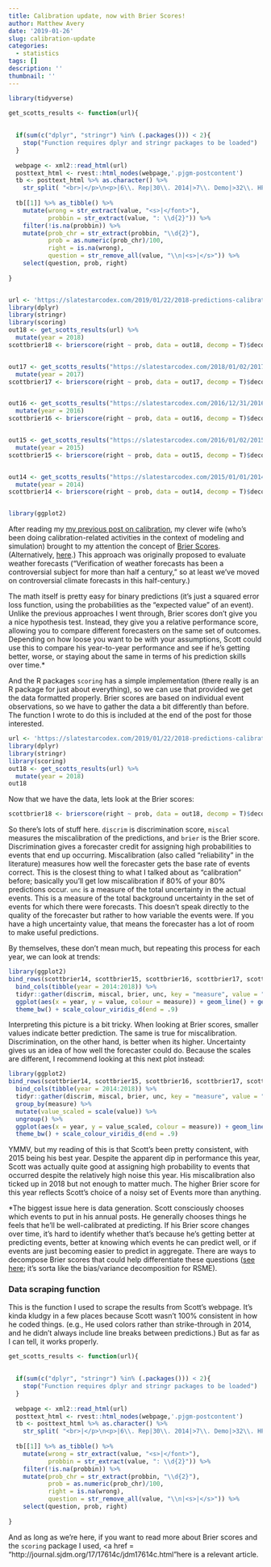 ```yaml
---
title: Calibration update, now with Brier Scores!
author: Matthew Avery
date: '2019-01-26'
slug: calibration-update
categories:
  - statistics
tags: []
description: ''
thumbnail: ''
---
```


```r
library(tidyverse)

get_scotts_results <- function(url){
  
  
  if(sum(c("dplyr", "stringr") %in% (.packages())) < 2){
    stop("Function requires dplyr and stringr packages to be loaded")
  }
  
  webpage <- xml2::read_html(url)
  posttext_html <- rvest::html_nodes(webpage,'.pjgm-postcontent')
  tb <- posttext_html %>% as.character() %>% 
    str_split( "<br>|</p>\n<p>|6\\. Rep|30\\. 2014|>7\\. Demo|>32\\. HPM")
  
  tb[[1]] %>% as_tibble() %>% 
    mutate(wrong = str_extract(value, "<s>|</font>"),
           probbin = str_extract(value, ": \\d{2}")) %>% 
    filter(!is.na(probbin)) %>% 
    mutate(prob_chr = str_extract(probbin, "\\d{2}"),
           prob = as.numeric(prob_chr)/100,
           right = is.na(wrong),
           question = str_remove_all(value, "\\n|<s>|</s>")) %>% 
    select(question, prob, right)
  
}


url <- 'https://slatestarcodex.com/2019/01/22/2018-predictions-calibration-results/'
library(dplyr)
library(stringr)
library(scoring)
out18 <- get_scotts_results(url) %>% 
  mutate(year = 2018)
scottbrier18 <- brierscore(right ~ prob, data = out18, decomp = T)$decomp$components[,1]


out17 <- get_scotts_results("https://slatestarcodex.com/2018/01/02/2017-predictions-calibration-results/") %>% 
  mutate(year = 2017)
scottbrier17 <- brierscore(right ~ prob, data = out17, decomp = T)$decomp$components[,1]


out16 <- get_scotts_results("https://slatestarcodex.com/2016/12/31/2016-predictions-calibration-results/") %>% 
  mutate(year = 2016)
scottbrier16 <- brierscore(right ~ prob, data = out16, decomp = T)$decomp$components[,1]


out15 <- get_scotts_results("https://slatestarcodex.com/2016/01/02/2015-predictions-calibration-results/") %>% 
  mutate(year = 2015)
scottbrier15 <- brierscore(right ~ prob, data = out15, decomp = T)$decomp$components[,1]


out14 <- get_scotts_results("https://slatestarcodex.com/2015/01/01/2014-predictions-calibration-results/") %>% 
  mutate(year = 2014)
scottbrier14 <- brierscore(right ~ prob, data = out14, decomp = T)$decomp$components[,1]


library(ggplot2)
```


After reading my <a href = "/post/is-scott-well-calibrated/">my previous post on calibration</a>, my clever wife (who's been doing calibration-related activities in the context of modeling and simulation) brought to my attention the concept of <a href = "https://en.wikipedia.org/wiki/Brier_score">Brier Scores</a>. (Alternatively, <a href = "ftp://ftp.library.noaa.gov/docs.lib/htdocs/rescue/mwr/078/mwr-078-01-0001.pdf">here</a>.) This approach was originally proposed to evaluate weather forecasts ("Verification of weather forecasts has been a controversial subject for more than half a century," so at least we've moved on controversial climate forecasts in this half-century.) 

The math itself is pretty easy for binary predictions (it's just a squared error loss function, using the probabilities as the "expected value" of an event). Unlike the previous approaches I went through, Brier scores don't give you a nice hypothesis test. Instead, they give you a relative performance score, allowing you to compare different forecasters on the same set of outcomes. Depending on how loose you want to be with your assumptions, Scott could use this to compare his year-to-year performance and see if he's getting better, worse, or staying about the same in terms of his prediction skills over time.*

And the R packages `scoring` has a simple implementation (there really is an R package for just about everything), so we can use that provided we get the data formatted properly. Brier scores are based on individual event observations, so we have to gather the data a bit differently than before. The function I wrote to do this is included at the end of the post for those interested. 

```r
url <- 'https://slatestarcodex.com/2019/01/22/2018-predictions-calibration-results/'
library(dplyr)
library(stringr)
library(scoring)
out18 <- get_scotts_results(url) %>% 
  mutate(year = 2018)
out18

```

Now that we have the data, lets look at the Brier scores:

```r
scottbrier18 <- brierscore(right ~ prob, data = out18, decomp = T)$decomp$components[,1]

```

So there's lots of stuff here. `discrim` is discrimination score, `miscal` measures the miscalibration of the predictions, and `brier` is the Brier score. Discrimination gives a forecaster credit for assigning high probabilities to events that end up occurring. Miscalibration (also called "reliability" in the literature) measures how well the forecaster gets the base rate of events correct. This is the closest thing to what I talked about as "calibration" before; basically you'll get low miscalibration if 80% of your 80% predictions occur. `unc` is a measure of the total uncertainty in the actual events. This is a measure of the total background uncertainty in the set of events for which there were forecasts. This doesn't speak directly to the quality of the forecaster but rather to how variable the events were. If you have a high uncertainty value, that means the forecaster has a lot of room to make useful predictions. 

By themselves, these don't mean much, but repeating this process for each year, we can look at trends:


```r
library(ggplot2)
bind_rows(scottbrier14, scottbrier15, scottbrier16, scottbrier17, scottbrier18) %>% 
  bind_cols(tibble(year = 2014:2018)) %>% 
  tidyr::gather(discrim, miscal, brier, unc, key = "measure", value = "value") %>% 
  ggplot(aes(x = year, y = value, colour = measure)) + geom_line() + geom_point(size = 2) + 
  theme_bw() + scale_colour_viridis_d(end = .9)

```

Interpreting this picture is a bit tricky. When looking at Brier scores, smaller values indicate better prediction. The same is true for miscalibration. Discrimination, on the other hand, is better when its higher. Uncertainty gives us an idea of how well the forecaster could do. Because the scales are different, I recommend looking at this next plot instead:

```r
library(ggplot2)
bind_rows(scottbrier14, scottbrier15, scottbrier16, scottbrier17, scottbrier18) %>% 
  bind_cols(tibble(year = 2014:2018)) %>% 
  tidyr::gather(discrim, miscal, brier, unc, key = "measure", value = "value") %>% 
  group_by(measure) %>% 
  mutate(value_scaled = scale(value)) %>% 
  ungroup() %>% 
  ggplot(aes(x = year, y = value_scaled, colour = measure)) + geom_line() + geom_point(size = 2) + 
  theme_bw() + scale_colour_viridis_d(end = .9)

```


YMMV, but my reading of this is that Scott's been pretty consistent, with 2015 being his best year. Despite the apparent dip in performance this year, Scott was actually quite good at assigning high probability to events that occurred despite the relatively high noise this year. His miscalibration also ticked up in 2018 but not enough to matter much. The higher Brier score for this year reflects Scott's choice of a noisy set of Events more than anything.

*The biggest issue here is data generation. Scott consciously chooses which events to put in his annual posts. He generally chooses things he feels that he'll be well-calibrated at predicting. If his Brier score changes over time, it's hard to identify whether that's because he's getting better at predicting events, better at knowing which events he can predict well, or if events are just becoming easier to predict in aggregate. There are ways to decompose Brier scores that could help differentiate these questions (<a href = "https://journals.ametsoc.org/doi/pdf/10.1175/1520-0450(1973)012%3C0595%3AANVPOT%3E2.0.CO%3B2">see here</a>; it's sorta like the bias/variance decomposition for RSME). 


### Data scraping function

This is the function I used to scrape the results from Scott's webpage. It's kinda kludgy in a few places because Scott wasn't 100% consistent in how he coded things. (e.g., He used colors rather than strike-through in 2014, and he didn't always include line breaks between predictions.) But as far as I can tell, it works properly. 
```r
get_scotts_results <- function(url){
  
  
  if(sum(c("dplyr", "stringr") %in% (.packages())) < 2){
    stop("Function requires dplyr and stringr packages to be loaded")
  }
  
  webpage <- xml2::read_html(url)
  posttext_html <- rvest::html_nodes(webpage,'.pjgm-postcontent')
  tb <- posttext_html %>% as.character() %>% 
    str_split( "<br>|</p>\n<p>|6\\. Rep|30\\. 2014|>7\\. Demo|>32\\. HPM")
  
  tb[[1]] %>% as_tibble() %>% 
    mutate(wrong = str_extract(value, "<s>|</font>"),
           probbin = str_extract(value, ": \\d{2}")) %>% 
    filter(!is.na(probbin)) %>% 
    mutate(prob_chr = str_extract(probbin, "\\d{2}"),
           prob = as.numeric(prob_chr)/100,
           right = is.na(wrong),
           question = str_remove_all(value, "\\n|<s>|</s>")) %>% 
    select(question, prob, right)
  
}
```

And as long as we're here, if you want to read more about Brier scores and the `scoring` package I used, <a href = "http://journal.sjdm.org/17/17614c/jdm17614c.html"<a>here</a> is a relevant article.